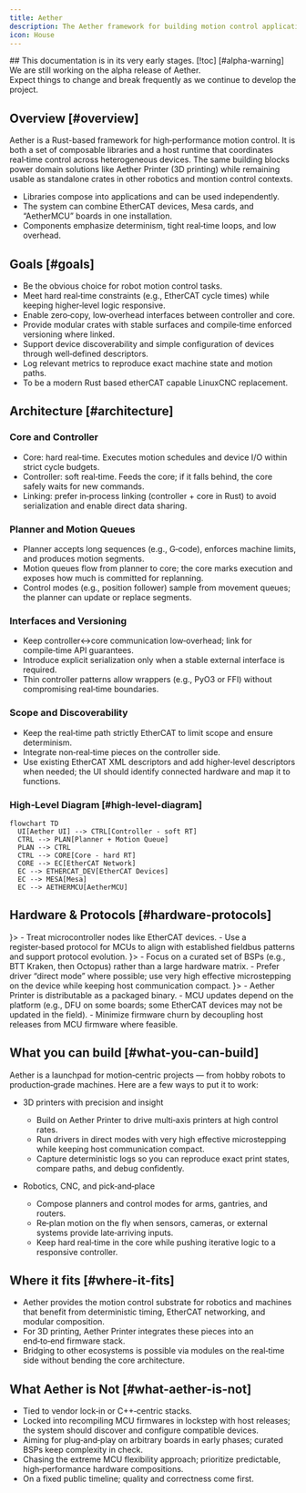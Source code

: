 ```yaml
---
title: Aether
description: The Aether framework for building motion control applications in Rust.
icon: House
---
```




<Callout type="warning">
  ## This documentation is in its very early stages. [!toc] [#alpha-warning]
  We are still working on the alpha release of Aether.<br />
  Expect things to change and break frequently as we continue to develop the project.
</Callout>


## Overview [#overview]

Aether is a Rust-based framework for high‑performance motion control. It is both a set of composable libraries and a host runtime that coordinates real‑time control across heterogeneous devices. The same building blocks power domain solutions like Aether Printer (3D printing) while remaining usable as standalone crates in other robotics and montion control contexts.

- Libraries compose into applications and can be used independently.
- The system can combine EtherCAT devices, Mesa cards, and “AetherMCU” boards in one installation.
- Components emphasize determinism, tight real‑time loops, and low overhead.


## Goals [#goals]

- Be the obvious choice for robot motion control tasks.
- Meet hard real‑time constraints (e.g., EtherCAT cycle times) while keeping higher‑level logic responsive.
- Enable zero‑copy, low‑overhead interfaces between controller and core.
- Provide modular crates with stable surfaces and compile‑time enforced versioning where linked.
- Support device discoverability and simple configuration of devices through well‑defined descriptors.
- Log relevant metrics to reproduce exact machine state and motion paths.
- To be a modern Rust based etherCAT capable LinuxCNC replacement.


## Architecture [#architecture]

### Core and Controller

- Core: hard real‑time. Executes motion schedules and device I/O within strict cycle budgets.
- Controller: soft real‑time. Feeds the core; if it falls behind, the core safely waits for new commands.
- Linking: prefer in‑process linking (controller + core in Rust) to avoid serialization and enable direct data sharing.

### Planner and Motion Queues

- Planner accepts long sequences (e.g., G‑code), enforces machine limits, and produces motion segments.
- Motion queues flow from planner to core; the core marks execution and exposes how much is committed for replanning.
- Control modes (e.g., position follower) sample from movement queues; the planner can update or replace segments.

### Interfaces and Versioning

- Keep controller↔core communication low‑overhead; link for compile‑time API guarantees.
- Introduce explicit serialization only when a stable external interface is required.
- Thin controller patterns allow wrappers (e.g., PyO3 or FFI) without compromising real‑time boundaries.

### Scope and Discoverability

- Keep the real‑time path strictly EtherCAT to limit scope and ensure determinism.
- Integrate non‑real‑time pieces on the controller side.
- Use existing EtherCAT XML descriptors and add higher‑level descriptors when needed; the UI should identify connected hardware and map it to functions.

### High‑Level Diagram [#high-level-diagram]

```mermaid
flowchart TD
  UI[Aether UI] --> CTRL[Controller - soft RT]
  CTRL --> PLAN[Planner + Motion Queue]
  PLAN --> CTRL
  CTRL --> CORE[Core - hard RT]
  CORE --> EC[EtherCAT Network]
  EC --> ETHERCAT_DEV[EtherCAT Devices]
  EC --> MESA[Mesa]
  EC --> AETHERMCU[AetherMCU]
```


## Hardware & Protocols [#hardware-protocols]

<Cards>
  <Card title="Device Model" icon={<Lightbulb />}>
      - Treat microcontroller nodes like EtherCAT devices.
      - Use a register‑based protocol for MCUs to align with established fieldbus patterns and support protocol evolution.
  </Card>
  <Card title="Boards and Drivers" icon={<Cpu />}>
    - Focus on a curated set of BSPs (e.g., BTT Kraken, then Octopus) rather than a large hardware matrix.
    - Prefer driver “direct mode” where possible; use very high effective microstepping on the device while keeping host communication compact.
  </Card>
  <Card title="Packaging and Updates" icon={<PackageOpen />}>
    - Aether Printer is distributable as a packaged binary.
    - MCU updates depend on the platform (e.g., DFU on some boards; some EtherCAT devices may not be updated in the field).
    - Minimize firmware churn by decoupling host releases from MCU firmware where feasible.
  </Card>
</Cards>


## What you can build [#what-you-can-build]

Aether is a launchpad for motion‑centric projects — from hobby robots to production‑grade machines. Here are a few ways to put it to work:

- 3D printers with precision and insight
  - Build on Aether Printer to drive multi‑axis printers at high control rates.
  - Run drivers in direct modes with very high effective microstepping while keeping host communication compact.
  - Capture deterministic logs so you can reproduce exact print states, compare paths, and debug confidently.

- Robotics, CNC, and pick‑and‑place
  - Compose planners and control modes for arms, gantries, and routers.
  - Re‑plan motion on the fly when sensors, cameras, or external systems provide late‑arriving inputs.
  - Keep hard real‑time in the core while pushing iterative logic to a responsive controller.


## Where it fits [#where-it-fits]

- Aether provides the motion control substrate for robotics and machines that benefit from deterministic timing, EtherCAT networking, and modular composition.
- For 3D printing, Aether Printer integrates these pieces into an end‑to‑end firmware stack.
- Bridging to other ecosystems is possible via modules on the real‑time side without bending the core architecture.


## What Aether is Not [#what-aether-is-not]

- Tied to vendor lock‑in or C++‑centric stacks.
- Locked into recompiling MCU firmwares in lockstep with host releases; the system should discover and configure compatible devices.
- Aiming for plug‑and‑play on arbitrary boards in early phases; curated BSPs keep complexity in check.
- Chasing the extreme MCU flexibility approach; prioritize predictable, high‑performance hardware compositions.
- On a fixed public timeline; quality and correctness come first.
